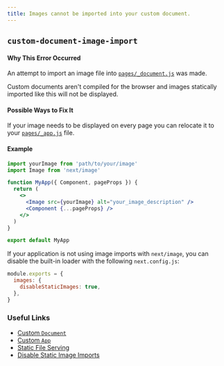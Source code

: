```yaml
---
title: Images cannot be imported into your custom document.
---
```


## `custom-document-image-import`

#### Why This Error Occurred

An attempt to import an image file into [`pages/_document.js`](/docs/pages/building-your-application/routing/custom-document) was made.

Custom documents aren't compiled for the browser and images statically imported like this will not be displayed.

#### Possible Ways to Fix It

If your image needs to be displayed on every page you can relocate it to your [`pages/_app.js`](/docs/pages/building-your-application/routing/custom-app) file.

#### Example

```jsx filename="pages/_app.js"
import yourImage from 'path/to/your/image'
import Image from 'next/image'

function MyApp({ Component, pageProps }) {
  return (
    <>
      <Image src={yourImage} alt="your_image_description" />
      <Component {...pageProps} />
    </>
  )
}

export default MyApp
```

If your application is not using image imports with `next/image`, you can disable the built-in loader with the following `next.config.js`:

```js filename="next.config.js"
module.exports = {
  images: {
    disableStaticImages: true,
  },
}
```

### Useful Links

- [Custom `Document`](/docs/pages/building-your-application/routing/custom-document)
- [Custom `App`](/docs/pages/building-your-application/routing/custom-app)
- [Static File Serving](/docs/pages/building-your-application/optimizing/static-assets)
- [Disable Static Image Imports](/docs/api-reference/next/image#disable-static-imports)
